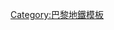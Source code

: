 {{noteTA
|1=zh-hant:夏特雷; zh-hans:沙特雷;
}}
{{Navbox
| name = 巴黎地铁1号线
| title = [[巴黎地鐵1號線]]
| titlestyle = background:#ffcd01 
| image = [[File:Metro-M.svg|30px]][[File:Paris Metro 1.svg|30px]]
| list1 = [[拉德芳斯站 (巴黎地铁)|拉德芳斯]] - [[拉德芳斯广场站|拉德芳斯广场]] - [[讷伊桥站|讷伊桥]] - [[萨布隆站|萨布隆]] - [[马约门站|马约门]] - [[阿根廷站|阿根廷]] - [[夏爾·戴高樂-星形站|夏尔·戴高乐-星形]] - [[乔治五世站|乔治五世]] - [[富兰克林·D·罗斯福站|富兰克林·D·罗斯福]] - [[香榭丽舍-克列孟梭站|香榭丽舍-克列孟梭]] - [[協和站 (巴黎地鐵)|协和]] - [[杜伊乐丽站|杜伊乐丽]] - [[皇家宫-卢浮宫站|皇家宫--{zh-hans:卢浮; zh-hant:羅浮}-宫]] - [[卢浮-里沃利站|-{zh-hans:卢浮; zh-hant:羅浮}--里沃利]] - [[沙特雷站|沙特雷]] - [[市政廳站 (巴黎地鐵)|市政厅]] - [[圣保罗站 (巴黎地铁)|圣保罗]] - [[巴士底站|巴士底]] - [[里昂车站 (巴黎地铁)|里昂车站]] - [[勒伊-狄德罗站|勒伊-狄德罗]] - [[民族站 (巴黎地铁)|民族]] - [[文森门站|文森门]] - [[圣蒙德站|圣蒙德]] - [[贝洛站|贝洛]] - [[文森城堡站|文森城堡]]
}}
<noinclude>[[Category:巴黎地鐵模板]]</noinclude>
